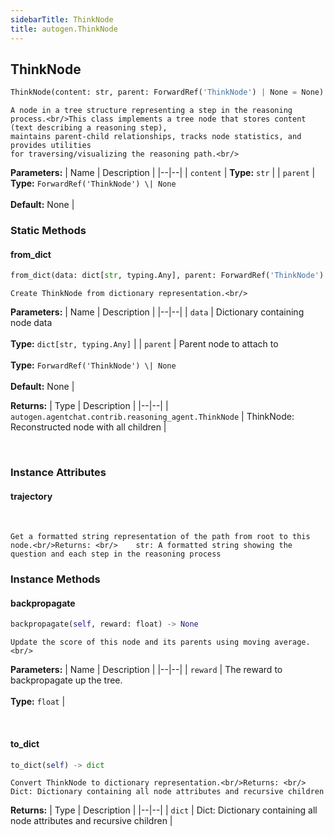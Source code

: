 ```yaml
---
sidebarTitle: ThinkNode
title: autogen.ThinkNode
---
```

<h2 id="autogen.ThinkNode" class="doc doc-heading">
    <code class="doc-symbol doc-symbol-heading doc-symbol-class"></code>
    <span class="doc doc-object-name doc-class-name">ThinkNode</span>
</h2>

```python
ThinkNode(content: str, parent: ForwardRef('ThinkNode') | None = None)
```

    A node in a tree structure representing a step in the reasoning process.<br/>This class implements a tree node that stores content (text describing a reasoning step),
    maintains parent-child relationships, tracks node statistics, and provides utilities
    for traversing/visualizing the reasoning path.<br/>

<b>Parameters:</b>
| Name | Description |
|--|--|
| `content` | **Type:** `str` |
| `parent` | **Type:** `ForwardRef('ThinkNode') \| None`<br/><br/>**Default:** None |

### Static Methods

<code class="doc-symbol doc-symbol-heading doc-symbol-method"></code>
#### from_dict

```python
from_dict(data: dict[str, typing.Any], parent: ForwardRef('ThinkNode') | None = None) -> autogen.agentchat.contrib.reasoning_agent.ThinkNode
```

    Create ThinkNode from dictionary representation.<br/>

<b>Parameters:</b>
| Name | Description |
|--|--|
| `data` | Dictionary containing node data<br/><br/>**Type:** `dict[str, typing.Any]` |
| `parent` | Parent node to attach to<br/><br/>**Type:** `ForwardRef('ThinkNode') \| None`<br/><br/>**Default:** None |

<b>Returns:</b>
| Type | Description |
|--|--|
| `autogen.agentchat.contrib.reasoning_agent.ThinkNode` | ThinkNode: Reconstructed node with all children |

<br />

### Instance Attributes

<code class="doc-symbol doc-symbol-heading doc-symbol-attribute"></code>
#### trajectory
<br />

    Get a formatted string representation of the path from root to this node.<br/>Returns: <br/>    str: A formatted string showing the question and each step in the reasoning process

### Instance Methods

<code class="doc-symbol doc-symbol-heading doc-symbol-method"></code>
#### backpropagate

```python
backpropagate(self, reward: float) -> None
```

    Update the score of this node and its parents using moving average.<br/>

<b>Parameters:</b>
| Name | Description |
|--|--|
| `reward` | The reward to backpropagate up the tree.<br/><br/>**Type:** `float` |

<br />

<code class="doc-symbol doc-symbol-heading doc-symbol-method"></code>
#### to_dict

```python
to_dict(self) -> dict
```

    Convert ThinkNode to dictionary representation.<br/>Returns: <br/>    Dict: Dictionary containing all node attributes and recursive children

<b>Returns:</b>
| Type | Description |
|--|--|
| `dict` | Dict: Dictionary containing all node attributes and recursive children |

<br />